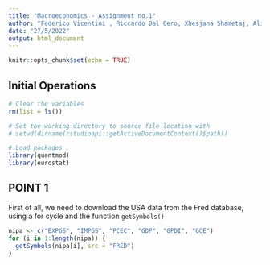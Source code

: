 ```yaml
---
title: "Macroeconomics - Assignment no.1"
author: "Federico Vicentini , Riccardo Dal Cero, Xhesjana Shametaj, Alice Pratesi"
date: "27/5/2022"
output: html_document
---
```



```r
knitr::opts_chunk$set(echo = TRUE)
```

## Initial Operations

```r

# Clear the variables
rm(list = ls())

# Set the working directory to source file location with
# setwd(dirname(rstudioapi::getActiveDocumentContext()$path))

# Load packages
library(quantmod)
library(eurostat)

```

## POINT 1

First of all, we need to download the USA data from the Fred database, using a for cycle and the function $\texttt{getSymbols()}$

```r

nipa <- c("EXPGS", "IMPGS", "PCEC", "GDP", "GPDI", "GCE")
for (i in 1:length(nipa)) {
  getSymbols(nipa[i], src = "FRED")
}

```